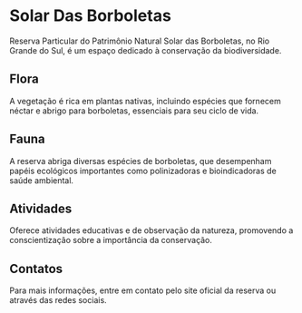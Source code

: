 # Solar Das Borboletas

Reserva Particular do Patrimônio Natural Solar das Borboletas, no Rio Grande do Sul, é um espaço dedicado à conservação da biodiversidade.

## Flora

A vegetação é rica em plantas nativas, incluindo espécies que fornecem néctar e abrigo para borboletas, essenciais para seu ciclo de vida.

## Fauna

A reserva abriga diversas espécies de borboletas, que desempenham papéis ecológicos importantes como polinizadoras e bioindicadoras de saúde ambiental.

## Atividades

Oferece atividades educativas e de observação da natureza, promovendo a conscientização sobre a importância da conservação.

## Contatos

Para mais informações, entre em contato pelo site oficial da reserva ou através das redes sociais.